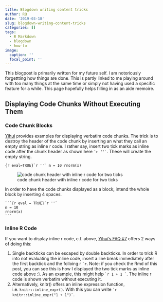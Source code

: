 ```yaml
---
title: Blogdown writing content tricks
author: RQ
date: '2019-03-10'
slug: blogdown-writing-content-tricks
categories: []
tags:
  - R Markdown
  - blogdown
  - how-to
image:
  caption: ''
  focal_point: ''
---
```


This blogpost is primarily written for my future self. I am notoriously forgettting how things are done.
This is partly linked to me playing around with too many things at the same time or simply not having used a specific feature for a while.
This page hopefully helps filling in as an aide memoire.

## Displaying Code Chunks Without Executing Them 

### Code Chunk Blocks

[Yihui](https://github.com/yihui/knitr-examples/blob/master/065-rmd-chunk.Rmd) provides examples for displaying verbatim code chunks.
The trick is to destroy the header of the code chunk by inserting an what they call an empty string as inline r code.
I rather say, insert two tick marks as inline code after the chunk header as shown here `` `r
''` ``. These will create the empty string.

```{r eval=TRUE}`r ''`
n = 10
rnorm(x)
```

![code chunk header with inline r code for two ticks](/post/2019-03-10-blogdown-writing-content-tricks_files/how-to-display-code-chunk.png)

In order to have the code chunks displayed as a block, intend the whole block by inserting 4 spaces.

    ```{r eval = TRUE}`r ''`
    n = 10
    rnorm(x)
    ```

### Inline R Code

If you want to display inline r code, c.f. above, [Yihui's FAQ #7](https://yihui.name/knitr/faq/) offers 2 ways of doing this:

1. Single backticks can be escaped by double backticks. In order to trick R into not evaluating the inline code, insert a line break immediately after the first backtick and the folloing r `` `r ``. Note: if you check the Rmd of this post, you can see this is how I displayed the two tick marks as inline code above :). As an example, this might help `` `r
1 + 1 ` ``. The inline r code is shown verbatim without executing it.
1. Alternatively, knitr() offers an inline expression function, i.e. `knitr::inline_expr()`. With this you can write `` `r knitr::inline_expr("1 + 1")` ``. 


